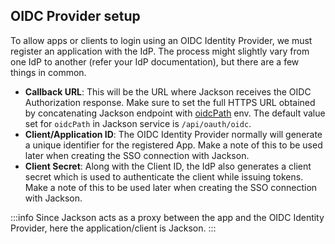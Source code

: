## OIDC Provider setup

To allow apps or clients to login using an OIDC Identity Provider, we must register an application with the IdP. The process might slightly vary from one IdP to another (refer your IdP documentation), but there are a few things in common.

- **Callback URL**: This will be the URL where Jackson receives the OIDC Authorization response. Make sure to set the full HTTPS URL obtained by concatenating Jackson endpoint with [oidcPath](../deploy/env-variables.md#oidc_path) env. The default value set for `oidcPath` in Jackson service is `/api/oauth/oidc`.
- **Client/Application ID**: The OIDC Identity Provider normally will generate a unique identifier for the registered App. Make a note of this to be used later when creating the SSO connection with Jackson.
- **Client Secret**: Along with the Client ID, the IdP also generates a client secret which is used to authenticate the client while issuing tokens. Make a note of this to be used later when creating the SSO connection with Jackson.

:::info
Since Jackson acts as a proxy between the app and the OIDC Identity Provider, here the application/client is Jackson.
:::
